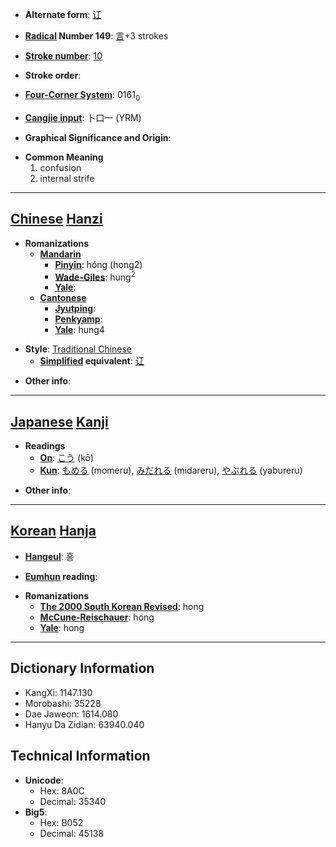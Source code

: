 * '''Alternate form''': [[讧]]

* '''[[Wiktionary:Chinese radical index| Radical]] Number 149''': [[Wiktionary:Chinese radical index 言|言]]+3 strokes

* '''[[Wiktionary:Chinese total strokes index|Stroke number]]''': [[Wiktionary:Chinese total strokes index 10|10]]

* '''Stroke order''': 

* '''[[Wiktionary:Chinese four corner index|Four-Corner System]]''': 0161<sub>0</sub>

* '''[[Wiktionary:Chinese Cangjie index|Cangjie input]]''': 卜口一 (YRM)

* '''Graphical Significance and Origin''': 

* '''Common Meaning'''
*#confusion
*# internal strife


----

== [[Chinese]] [[Hanzi]] ==

* '''Romanizations'''
** '''[[Mandarin]]'''
*** '''[[Pinyin]]''': hóng (hong2)
*** '''[[Wade-Giles]]''': hung<sup>2</sup>
*** '''[[Yale]]''': 
** '''[[Cantonese]]'''
*** '''[[Jyutping]]''':
*** '''[[Penkyamp]]''': 
*** '''[[Yale]]''': hung4

* '''Style''': [[Traditional Chinese]] 
** '''[[Simplified Chinese|Simplified]] equivalent''': [[讧]]

* '''Other info''': 

----

== [[Japanese]] [[Kanji]] ==

* '''Readings'''
** '''[[On]]''': [[こう]] (kō)
** '''[[Kun]]''': [[もめる]] (momeru), [[みだれる]] (midareru), [[やぶれる]] (yabureru)

* '''Other info''':  

----

== [[Korean]] [[Hanja]] ==

* '''[[Hangeul]]''': 홍

* '''[[Eumhun]] reading''': 

* '''Romanizations'''
** '''[[The 2000 South Korean Revised Romanization|The 2000 South Korean Revised]]''': hong
** '''[[McCune-Reischauer]]''': hong
** '''[[Yale]]''': hong

----

== Dictionary Information ==

* KangXi: 1147.130
* Morobashi: 35228
* Dae Jaweon: 1614.080
* Hanyu Da Zidian: 63940.040

== Technical Information ==

* '''Unicode''':
** Hex: 8A0C
** Decimal: 35340
* '''Big5''':
** Hex: B052
** Decimal: 45138